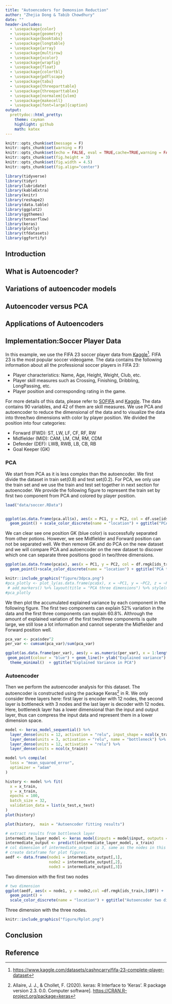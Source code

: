 ```yaml
---
title: "Autoencoders for Demonsion Reduction"
author: "Zhejia Dong & Tabib Chowdhury"
date: ""
header-includes:
  - \usepackage{color}
  - \usepackage{geometry}
  - \usepackage{booktabs}
  - \usepackage{longtable}
  - \usepackage{array}
  - \usepackage{multirow}
  - \usepackage{xcolor}
  - \usepackage{wrapfig}
  - \usepackage{float}
  - \usepackage{colortbl}
  - \usepackage{pdflscape}
  - \usepackage{tabu}
  - \usepackage{threeparttable}
  - \usepackage{threeparttablex}
  - \usepackage[normalem]{ulem}
  - \usepackage{makecell}
  - \usepackage[font=large]{caption}
output:
  prettydoc::html_pretty:
    theme: cayman
    highlight: github
    math: katex
---
```


```r
knitr::opts_chunk$set(message = F)
knitr::opts_chunk$set(warning = F)
knitr::opts_chunk$set(echo = FALSE, eval = TRUE,cache=TRUE,warning = FALSE,message = FALSE)
knitr::opts_chunk$set(fig.height = 3)
knitr::opts_chunk$set(fig.width = 4.5)
knitr::opts_chunk$set(fig.align="center")
```

```r
library(tidyverse)
library(tidyr)
library(lubridate)
library(kableExtra)
library(knitr)
library(reshape2)
library(data.table)
library(ggplot2)
library(ggthemes)
library(tensorflow)
library(keras)
library(plotly)
library(tfdatasets)
library(ggfortify)
```


## Introduction

## What is Autoencoder?

## Variations of autoencoder models

## Autoencoder versus PCA

## Applications of Autoencoders

## Implementation:Soccer Player Data

In this example, we use the FIFA 23 soccer player data from
[Kaggle](https://www.kaggle.com/datasets/cashncarry/fifa-23-complete-player-dataset)[^1]. FIFA 23 is the most popular soccer videogame. The data contains the following information about all the professional soccer players in FIFA 23:

- Player characteristics: Name, Age, Height, Weight, Club,  etc.
- Player skill measures such as Crossing, Finishing, Dribbling, LongPassing, etc.
- Player position and corresponding rating in the game.

For more details of this data, please refer to [SOFIFA](https://sofifa.com/) and [Kaggle](https://www.kaggle.com/datasets/cashncarry/fifa-23-complete-player-dataset). The data contains 90 variables, and 42 of them are skill measures. We use PCA and autoencoder to reduce the dimensional of the data and to visualize the data into three/two dimensions with color by player position. We divided the position into four categories:

- Forward (FWD): ST, LW, LF, CF, RF, RW
- Midfielder (MID): CAM, LM, CM, RM, CDM
- Defender (DEF): LWB, RWB, LB, CB, RB
- Goal Keeper (GK)

### PCA 

We start from PCA as it is less complex than the autoencoder. We first divide the dataset in train set(0.8) and test set(0.2). For PCA, we only use the train set and we use the train and test set together in next section for autoencoder. We provide the following figure to represent the train set by first two component from PCA and colored by player position.

```r
load("data/soccer.RData")


ggplot(as.data.frame(pca.all$x), aes(x = PC1, y = PC2, col = df.use[ids_train,]$BP)) + 
  geom_point() + scale_color_discrete(name = "location") + ggtitle("PCA with GK")
```
We can clear see one position GK (blue color) is successfully separated from other potions. However, we see Midfielder and Forward position can not be separated well. We then remove GK and do PCA on the new dataset and we will compare PCA and autoencoder on the new dataset to discover which one can separate three positions good in two/three dimensions.

```r

ggplot(as.data.frame(pca$x), aes(x = PC1, y = PC2, col = df.rmgk[ids_train,]$BP)) + 
  geom_point()+scale_color_discrete(name = "location") + ggtitle("PCA two dimensions")

```

```r

knitr::include_graphics("figure/3dpca.png")
#pca_plotly <- plot_ly(as.data.frame(pca$x), x = ~PC1, y = ~PC2, z = ~PC3, color = ~df.rmgk[ids_train,]$BP) %>% 
 # add_markers() %>% layout(title = "PCA three dimensions") %>% style(mergin = "auto")
#pca_plotly 
```

We then plot the accumulated explained variance by each component in the following figure. The first two components can explain 52\% variation in the data and the first three components can explain 60.8\%. Althrough the amount of explained variation of the first two/three components is quite large, we still lose a lot information and cannot seperate the Midfielder and Forward position well.

```r

pca_var <- pca$sdev^2
per_var <- cumsum(pca_var)/sum(pca_var) 

ggplot(as.data.frame(per_var), aes(y = as.numeric(per_var), x = 1:length(per_var)))+
 geom_point(colour = "blue") + geom_line()+ ylab("Explained variance") + xlab("Component") +
  theme_minimal()  + ggtitle("Explained Variance in PCA")
```

### Autoencoder

Then we perform the autoencoder analysis for this dataset. The autoencoder is constructed using the package 
Keras[^2] in R. We only consider three layers here: first layer is encoder with 12 nodes, the second layer is bottleneck with 3 nodes and the last layer is decoder with 12 nodes. Here, bottleneck layer has a lower dimensional than the input and output layer, thus can compress the input data and represent them in a lower dimension space. 

```r

model <- keras_model_sequential() %>%
  layer_dense(units = 12, activation = "relu", input_shape = ncol(x_train)) %>%
  layer_dense(units = 3, activation = "relu", name = "bottleneck") %>%
  layer_dense(units = 12, activation = "relu") %>%
  layer_dense(units = ncol(x_train))

model %>% compile(
  loss = "mean_squared_error", 
  optimizer = "adam"
)

history <- model %>% fit(
  x = x_train,
  y = x_train,
  epochs = 100,
  batch_size = 32,
  validation_data = list(x_test,x_test)
)
plot(history)
```

```r
plot(history,  main = "Autoencoder fitting results")
```


```r
# extract results from bottleneck layer
intermediate_layer_model <- keras_model(inputs = model$input, outputs =  get_layer(model, "bottleneck")$output)
intermediate_output <- predict(intermediate_layer_model, x_train)
# col dimension of intermediate_output is 3, same as the nodes in this layer.
# create dataframe for plot figures.
aedf <- data.frame(node1 = intermediate_output[,1],
                   node2 = intermediate_output[,2],
                   node3 = intermediate_output[,3])
```

Two dimension with the first two nodes

```r
# two dimension
ggplot(aedf, aes(x = node1, y = node2,col =df.rmgk[ids_train,]$BP)) + 
  geom_point() + 
  scale_color_discrete(name = "location") + ggtitle("Autoencoder two dimension")
```

 
Three dimension with the three nodes.

```r
knitr::include_graphics("figure/Rplot.png")
```





## Conclusion







## Reference

[^1]: <https://www.kaggle.com/datasets/cashncarry/fifa-23-complete-player-dataset>
[^2]: Allaire, J. J., & Chollet, F. (2020). keras: R Interface to ‘Keras’. R package version 2.3. 0.0. Computer software]. <https://CRAN.R-project.org/package=keras>

